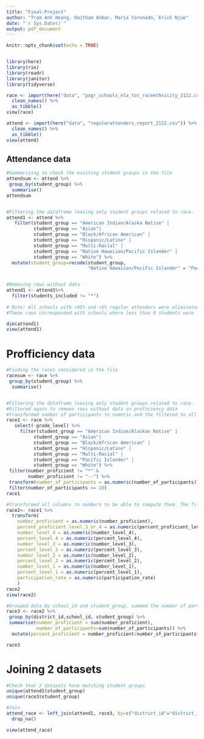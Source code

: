 ```yaml
---
title: "Final-Project"
author: "Tram Anh Hoang, Haitham Anbar, Maria Coronado, Erick Njue"
date: "`r Sys.Date()`"
output: pdf_document
---
```


```r
knitr::opts_chunk$set(echo = TRUE)


library(here)
library(rio)
library(readr)
library(janitor)
library(tidyverse)

race <- import(here("data", "pagr_schools_ela_tot_raceethnicity_2122.csv")) %>% 
  clean_names() %>%
  as_tibble()
view(race)

attend <- import(here("data", "regularattenders_report_2122.csv")) %>% 
  clean_names() %>%
  as_tibble()
view(attend)
```


## Attendance data

```r
#Summarizing to check the existing student groups in the file
attendsum <- attend %>% 
 group_by(student_group) %>% 
  summarise()
attendsum


#Filtering the dataframe leaving only student groups related to race. 
attend1 <- attend %>% 
   filter(student_group == "American Indian/Alaska Native" |
          student_group == "Asian"|
          student_group == "Black/African American" |
          student_group == "Hispanic/Latino" |
          student_group == "Multi-Racial" |
          student_group == "Native Hawaiian/Pacific Islander" |
          student_group == "White") %>%
  mutate(student_group=recode(student_group,
                              "Native Hawaiian/Pacific Islander" = "Pacific Islander"))


#Removing rows without data
attend1 <- attend1%>% 
  filter(students_included != "*")
    
# Note: All schools with >95% and <5% regular attenders were eliminated. 
#These rows corresponded with schools where less than 9 students were included. 

dim(attend1)
view(attend1)
```

# Profficiency data
```r
#Finding the races considered in the file
racesum <- race %>% 
 group_by(student_group) %>% 
  summarise()


#Filtering the dataframe leaving only student groups related to race.
#Filtered again to remove rows without data on proficiency data
#Transformed number of participants to numeric and the filtered to all >= than 10 students. 
race1 <- race %>% 
   select(-grade_level) %>% 
     filter(student_group == "American Indian/Alaskan Native" |
          student_group == "Asian"|
          student_group == "Black/African American" |
          student_group == "Hispanic/Latino" |
          student_group == "Multi-Racial" |
          student_group == "Pacific Islander" |
          student_group == "White") %>% 
 filter(number_proficient != "*" &
        number_proficient != "--") %>% 
 transform(number_of_participants = as.numeric(number_of_participants)) %>% 
 filter(number_of_participants >= 10)
race1

#Transformed all columns to numbers to be able to compute them. The file had them as characters.
race2<- race1 %>% 
  transform(
    number_proficient = as.numeric(number_proficient), 
    percent_proficient_level_3_or_4 = as.numeric(percent_proficient_level_3_or_4),
    number_level_4 = as.numeric(number_level_4), 
    percent_level_4 = as.numeric(percent_level_4), 
    number_level_3 = as.numeric(number_level_3), 
    percent_level_3 = as.numeric(percent_level_3), 
    number_level_2 = as.numeric(number_level_2), 
    percent_level_2 = as.numeric(percent_level_2), 
    number_level_1 = as.numeric(number_level_1),
    percent_level_1 = as.numeric(percent_level_1), 
    participation_rate = as.numeric(participation_rate)
    )
race2
view(race2)

#Grouped data by school_id and student_group, summed the number of participants and number of proficient students, and re-calculate the percentage of proficient students.
race3 <- race2 %>% 
 group_by(district_id,school_id, student_group) %>% 
 summarise(number_proficient = sum(number_proficient),
           number_of_participants=sum(number_of_participants)) %>%
  mutate(percent_proficient = number_proficient/number_of_participants*100)

race3

```

# Joining 2 datasets

```r
#Check that 2 datasets have matching student groups
unique(attend1$student_group)
unique(race3$student_group)

#Join
attend_race <- left_join(attend1, race3, by=c("district_id"="district_id", "institution_id"="school_id", "student_group"="student_group")) %>%
  drop_na()

view(attend_race)
```



